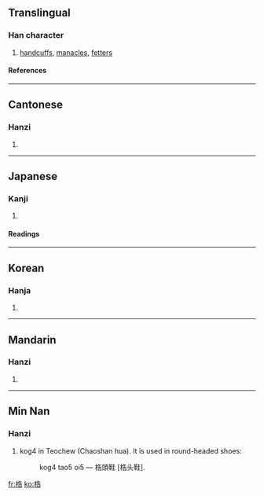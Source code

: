 ==Translingual==
===Han character===
{{Han char|rn=75|rad=木|as=07|sn=11|four=4496<sub>1</sub>|canj=木竹土口 (DHGR)}}
# [[handcuffs]], [[manacles]], [[fetters]]
====References====
{{Han ref|kx=0528.210|dkj=14841|dj=0917.090|hdz=21215.080|uh=688F|ud=26767|bh=D5C0|bd=54720}}

----

==Cantonese==
===Hanzi===
{{yue-hanzi|jyut=|y=guk1}}
# {{defn|Cantonese}}

----

==Japanese==
===Kanji===
{{ja-kanji|grade=|rs=木07}}
# {{defn|Japanese}} 
====Readings====
{{ja-readings|on=[[こく]] (koku), [[かく]] (kaku)|kun=[[てかせ]] (tekase)}}

----

==Korean==
===Hanja===
{{ko-hanja|hangeul=곡|eumhun=|rv=gok|mr=kok|y=kok}}
# {{defn|Korean}}

----

==Mandarin==
===Hanzi===
{{cmn-hanzi|pin=[[gù]] (gu4), [[jué]] (jue2)|wg=ku<sup>4</sup>, chüeh<sup>2</sup>}}
# {{defn|Mandarin}}

----

==Min Nan==
===Hanzi===
{{yue-hanzi|jyut=kog4|y=kog4}}
# kog4 in Teochew (Chaoshan hua). It is used in round-headed shoes:
#:kog4 tao5 oi5 &mdash; 梏頭鞋 [梏头鞋].

{{zh-attention}}

[[fr:梏]]
[[ko:梏]]